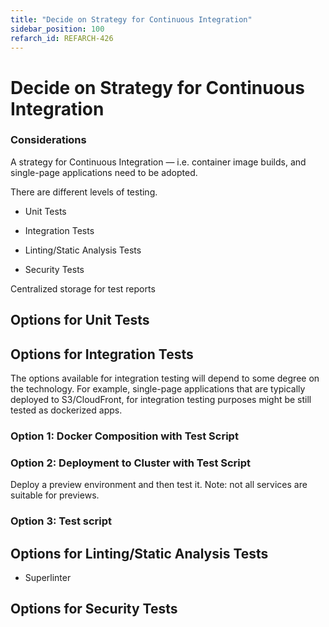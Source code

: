 ```yaml
---
title: "Decide on Strategy for Continuous Integration"
sidebar_position: 100
refarch_id: REFARCH-426
---
```


# Decide on Strategy for Continuous Integration

### Considerations

A strategy for Continuous Integration — i.e. container image builds, and single-page applications need to be adopted.

There are different levels of testing.

- Unit Tests

- Integration Tests

- Linting/Static Analysis Tests

- Security Tests

Centralized storage for test reports

## Options for Unit Tests

## Options for Integration Tests

The options available for integration testing will depend to some degree on the technology. For example, single-page applications that are typically deployed to S3/CloudFront, for integration testing purposes might be still tested as dockerized apps.

### Option 1: Docker Composition with Test Script

### Option 2: Deployment to Cluster with Test Script

Deploy a preview environment and then test it. Note: not all services are suitable for previews.

### Option 3: Test script

## Options for Linting/Static Analysis Tests

- Superlinter

## Options for Security Tests


